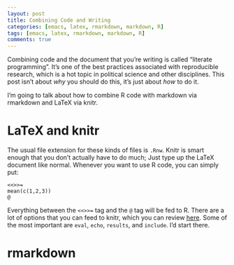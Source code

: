 ```yaml
---
layout: post
title: Combining Code and Writing
categories: [emacs, latex, rmarkdown, markdown, R]
tags: [emacs, latex, rmarkdown, markdown, R]
comments: true
---
```


Combining code and the document that you're writing is called
"literate programming". It's one of the best practices associated with
reproducible research, which is a hot topic in political science and
other disciplines. This post isn't about *why* you should do this,
it's just about *how* to do it.

I'm going to talk about how to combine R code with markdown via
rmarkdown and LaTeX via knitr.

# LaTeX and knitr
The usual file extension for these kinds of files is `.Rnw`. Knitr is
smart enough that you don't actually have to do much; Just type up the
LaTeX document like normal. Whenever you want to use R code, you can
simply put:

    <<>>=
    mean(c(1,2,3))
    @

Everything between the `<<>>=` tag and the `@` tag will be fed to
R. There are a lot of options that you can feed to knitr, which you
can review [here](http://yihui.name/knitr/options/). Some of the most
important are `eval`, `echo`, `results`, and `include`. I'd start
there. 

# rmarkdown 
